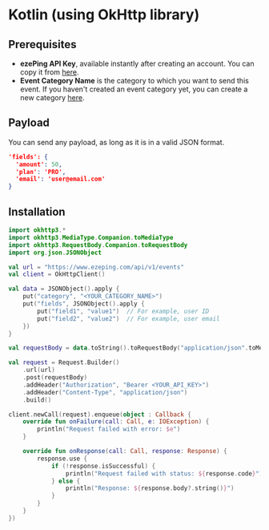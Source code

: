 # Kotlin (using OkHttp library)

## Prerequisites

- **ezePing API Key**, available instantly after creating an account. You can copy it from [here](https://www.ezeping.com/dashboard/api-key).
- **Event Category Name** is the category to which you want to send this event. If you haven't created an event category yet, you can create a new category [here](https://www.ezeping.com/dashboard). 

## Payload

You can send any payload, as long as it is in a valid JSON format.

```json filename="json" copy
'fields': {
  'amount': 50,
  'plan': 'PRO',
  'email': 'user@email.com'
}
```

## Installation

```kotlin filename="Kotlin" copy
import okhttp3.*
import okhttp3.MediaType.Companion.toMediaType
import okhttp3.RequestBody.Companion.toRequestBody
import org.json.JSONObject

val url = "https://www.ezeping.com/api/v1/events"
val client = OkHttpClient()

val data = JSONObject().apply {
    put("category", "<YOUR_CATEGORY_NAME>")
    put("fields", JSONObject().apply {
        put("field1", "value1")  // For example, user ID
        put("field2", "value2")  // For example, user email
    })
}

val requestBody = data.toString().toRequestBody("application/json".toMediaType())

val request = Request.Builder()
    .url(url)
    .post(requestBody)
    .addHeader("Authorization", "Bearer <YOUR_API_KEY>")
    .addHeader("Content-Type", "application/json")
    .build()

client.newCall(request).enqueue(object : Callback {
    override fun onFailure(call: Call, e: IOException) {
        println("Request failed with error: $e")
    }

    override fun onResponse(call: Call, response: Response) {
        response.use {
            if (!response.isSuccessful) {
                println("Request failed with status: ${response.code}")
            } else {
                println("Response: ${response.body?.string()}")
            }
        }
    }
})
```